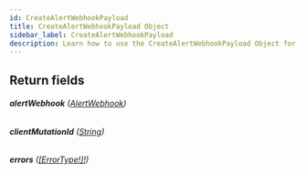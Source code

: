 ```yaml
---
id: CreateAlertWebhookPayload
title: CreateAlertWebhookPayload Object
sidebar_label: CreateAlertWebhookPayload
description: Learn how to use the CreateAlertWebhookPayload Object for Builder's API.
---
```


## Return fields

###### <b>alertWebhook</b> ([AlertWebhook](/docs/composer/builder/api/schema/object/AlertWebhook.mdx))

###### <b>clientMutationId</b> ([String](/docs/composer/builder/api/schema/scalar/String.mdx))

###### <b>errors</b> ([[ErrorType!]!](/docs/composer/builder/api/schema/object/ErrorType.mdx))
